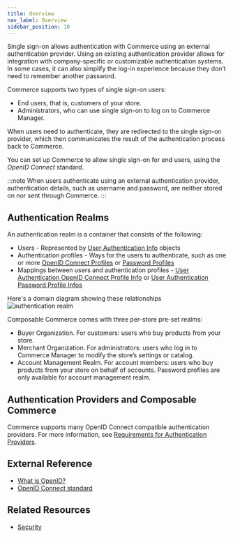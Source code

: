 ```yaml
---
title: Overview
nav_label: Overview
sidebar_position: 10
---
```


Single sign-on allows authentication with Commerce using an external authentication provider. Using an existing authentication provider allows for integration with company-specific or customizable authentication systems. In some cases, it can also simplify the log-in experience because they don’t need to remember another password.

Commerce supports two types of single sign-on users:

- End users, that is, customers of your store.
- Administrators, who can use single sign-on to log on to Commerce Manager.

When users need to authenticate, they are redirected to the single sign-on provider, which then communicates the result of the authentication process back to Commerce.

You can set up Commerce to allow single sign-on for end users, using the *OpenID Connect* standard.

:::note
When users authenticate using an external authentication provider, authentication details, such as username and password, are neither stored on nor sent through Commerce.
:::

## Authentication Realms

An authentication realm is a container that consists of the following:

- Users -  Represented by [User Authentication Info](/docs/authentication/single-sign-on/user-authentication-info-api/overview) objects
- Authentication profiles - Ways for the users to authenticate, such as one or more [OpenID Connect Profiles](/docs/authentication/single-sign-on/openid-connect-profiles-api/openid-connect-profiles-api-overview) or [Password Profiles](/docs/authentication/single-sign-on/password-profiles-api/overview)
- Mappings between users and authentication profiles - [User Authentication OpenID Connect Profile Info](/docs/authentication/single-sign-on/user-authentication-openid-connect-profile-api/openid-connect-profile-overview) or [User Authentication Password Profile Infos](/docs/authentication/single-sign-on/user-authentication-password-profiles-api/password-profile-overview)

Here's a domain diagram showing these relationships
![authentication realm](/assets/authentication-realm-domain.png)


Composable Commerce comes with three per-store pre-set realms:

- Buyer Organization. For customers: users who buy products from your store.
- Merchant Organization. For administrators: users who log in to Commerce Manager to modify the store’s settings or catalog.
- Account Management Realm. For account members: users who buy products from your store on behalf of accounts. Password profiles are only available for account management realm.

## Authentication Providers and Composable Commerce

Commerce supports many OpenID Connect compatible authentication providers. For more information, see [Requirements for Authentication Providers](/guides/How-To/Authentication/get-single-sign-on-account-management-token#requirements-for-authentication-providers).

## External Reference

- [What is OpenID?](https://openid.net/foundation/)
- [OpenID Connect standard](https://openid.net/connect/)

## Related Resources

- [Security](/docs/authentication/security)
